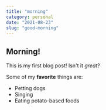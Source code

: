 ---
title: "morning"
category: personal
date: "2021-08-23"
slug: "good-morning"
---

## Morning!

This is my first blog post! Isn't it _great_?

Some of my **favorite** things are:

- Petting dogs
- Singing
- Eating potato-based foods
